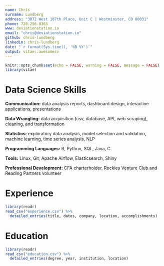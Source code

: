 ```yaml
---
name: Chris
surname: Lundberg
address: "3072 West 107th Place, Unit C | Westminster, CO 80031"
phone: 720-256-8363
www: deviationstation.io
email: "chris@deviationstation.io"
github: chris-lundberg
linkedin: chris-lundberg
date: "`r format(Sys.time(), '%B %Y')`"
output: vitae::awesomecv
---
```


```r
knitr::opts_chunk$set(echo = FALSE, warning = FALSE, message = FALSE)
library(vitae)
```

# Data Science Skills
**Communication:** data analysis reports, dashboard design, interactive applications, presentations

**Data Wrangling:** data acquisition (csv, database, API, web scraping), cleaning, and transformation 

**Statistics:** exploratory data analysis, model selection and validation, machine learning, time series analysis, NLP

**Programming Languages:** R, Python, SQL, Java, C

**Tools:** Linux, Git, Apache Airflow, Elasticsearch, Shiny

**Professional Development:** CFA charterholder, Rockies Venture Club and Reading Partners volunteer

# Experience

```r
library(readr)
read_csv("experience.csv") %>% 
  detailed_entries(title, dates, company, location, accomplishments)
```

# Education

```r
library(readr)
read_csv("education.csv") %>% 
  detailed_entries(degree, year, institution, location)
```







